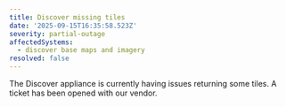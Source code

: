 ```yaml
---
title: Discover missing tiles
date: '2025-09-15T16:35:58.523Z'
severity: partial-outage
affectedSystems:
  - discover base maps and imagery
resolved: false
---
```

The Discover appliance is currently having issues returning some tiles. A ticket has been opened with our vendor.
